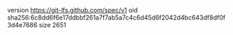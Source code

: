version https://git-lfs.github.com/spec/v1
oid sha256:6c8dd6f6e17ddbbf261a7f7ab5a7c4c6d45d6f2042d4bc643df8df0f3d4e7686
size 2651

